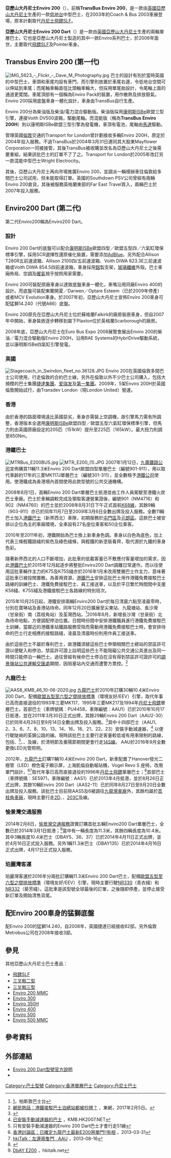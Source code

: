 {{Infobox Bus
| background = 
| name = Alexander Dennis Enviro200<br><small>''NewFlyer MiDi''</small><br/>亞歷山大丹尼士Enviro 200
| image = Stagecoach Wirral 36071 SN56AYF (8653035076).jpg
| caption = An Enviro200 Dart operated by [[捷達集團|Stagecoach Merseyside]]
| manufacturer = [[亞歷山大丹尼士|亞歷山大丹尼士]]
| production = 2003–2018
| manufactured_by = {{UK}}[[蘇格蘭|蘇格蘭]][[Falkirk|Falkirk]]<br>[[Scarborough,_North_Yorkshire|Scarborough]]<br><br/>NewFlyer MiDi :<br/>{{Flag|Canada}}[[Manitoba|Manitoba]][[溫尼伯|溫尼伯]]<br>{{USA}}[[明尼蘇達州|明尼蘇達州]][[St._Cloud,_Minnesota|St Cloud]]<br>{{USA}}[[明尼蘇達州|明尼蘇達州]][[Crookston,_Minnesota|Crookston]]
| predecessor = [[丹尼士飛鏢SLF|丹尼士飛鏢SLF]]<br>[[亞歷山大ALX車身系列|亞歷山大ALX200]]<br>[[Plaxton_Pointer|Plaxton Pointer]]
| successor = [[亞歷山大丹尼士Enviro_200_MMC|亞歷山大丹尼士Enviro 200 MMC]]
| capacity = Various, dependent on length and specification
| length = {{Convert|8.9|m|ft|abbr=on}} to<br>{{Convert|11.8|m|ft|abbr=on}}
| width = {{Convert|2440|mm|ft|abbr=on}}
| height = {{Convert|2860|mm|ft|abbr=on}}
| floortype = [[超低地台巴士|低地台]]
| doors = 1 or 2 doors
| weight = 13–14.4 tonnes (gross)
| chassis = Alexander Dennis Enviro200<br>[[猛獅|猛獅]]14.240
| engine = [[Cummins_B_Series_engine|Cummins ISBe]] <small>(Enviro200)</small><br>MAN D0836 LOH 52 <small>(MAN 14.240)</small>
| powerout = {{Convert|140|hp|kW|abbr=on}} to {{Convert|240|hp|kW|abbr=on}}
| transmission = [[Allison_Transmission|Allison]], [[Voith|Voith]], [[ZF_Friedrichshafen|ZF]]
}}

'''亞歷山大丹尼士Enviro 200'''（{{lang-en|'''Alexander Dennis Enviro 200'''}}），前稱'''TransBus Enviro 200'''，是一款由[[英國|英國]][[亞歷山大丹尼士|亞歷山大丹尼士]]生產的一款[[低地台巴士|低地台]]中型巴士，在2003年的Coach & Bus 2003車展登場，原本計劃取代[[丹尼士飛鏢|丹尼士飛鏢SLF]]。

'''亞歷山大丹尼士Enviro 200 Dart'''（{{lang-en|'''Alexander Dennis Enviro 200 Dart'''}}）是一款由[[英國|英國]][[亞歷山大丹尼士|亞歷山大丹尼士]]生產的兩軸單層巴士。它也是亞歷山大丹尼士製造的其中一款Enviro系列巴士，於2006年面世，主要取代[[丹尼士飛鏢|飛鏢SLF]]及Pointer車身。

==Transbus Enviro 200 (第一代)==
[[File:IMG_5623_-_Flickr_-_Dave_M_Photography.jpg|thumb]]
巴士的設計有別於當時英國的中型巴士，車頭和車尾均設有車門，而引擎則放置於車尾右邊，令低地台空間可以伸延到車尾；而尾軸車輪直徑比頭軸車輪大，但採用單尾胎設計，令尾軸上面的通道更寛闊。車尾頂部有一個稱為Enviro Pack的裝置，用作散熱及排放廢氣。Enviro 200採用底盤車身一體化設計，車身由TransBus自行生產。

Enviro 200分為柴油版及柴油/電力混合驅動版。柴油版採用[[康明斯|康明斯]]ISBe歐盟三型引擎，連接Voith DV500波箱，驅動尾軸。而混能版（稱為'''TransBus Enviro 200H'''）則以康明斯ISBe歐盟三型引擎為發電機，車頂有電池，尾軸由[[馬達|馬達]]驅動。

管理英國[[倫敦|倫敦]]交通的Transport for London曾計劃接收多輛Enviro 200H，原定於2004年投入服務。不過TransBus於2004年3月31日連同其大股東Mayflower Corporation一同被接管，其後TransBus被收購並改名為亞歷山大丹尼士之後需要重組，結果該批巴士的訂單不了了之。Transport for London於2005年改訂另一款混能中型巴士Wright Electrocity。

其後，亞歷山大丹尼士再向市場推廣Enviro 200，並調派一輛樣辦車往倫敦給多間巴士公司試用，但未能取得訂單。英國的Southdown PSV公司曾經有兩輛Enviro 200倉貨，其後被服務英格蘭東部的Far East Travel買入，兩輛巴士於2007年投入服務。

==Enviro200 Dart (第二代)==
{{巴士型號信息框
| background       = 
| name             = 亞歷山大丹尼士Enviro 200 Dart 
| imagesize        = 300px
| image            = AAU8 at Sheung Tsuen (20181121115252).jpg
| caption          = 九龍巴士的Enviro 200 巴士
| image_two        = 
| caption_two      = 
| image_three      = 
| caption_three    = 
| manufacturer     = [[亞歷山大丹尼士|亞歷山大丹尼士]]
| factory          = {{UK}}
| replaced         = 
| yearconstruction = 2006年
| successor        = 
| competitor       = 
| Operator         = 
| length           = 
| width            = 
| height           = 
| floortype        = 
| doors            = 
| weight           = 
| chassis          = 
| engine           = 康明斯ISBe
| gearbox          = Allison / Voith DIWA854.5
| horsepower       = 
}}
第二代Enviro200稱為Enviro200 Dart。

=== 設計 ===
Enviro 200 Dart的底盤可以配合[[康明斯|康明斯]]ISBe歐盟四型／歐盟五型四／六氣缸環保標準引擎，採用SCR選擇性還原催化裝置，需要添加[[AdBlue|AdBlue]]。另外配合Allison T280R五前速波箱、Allison 2100四/五前速波箱、Voith DIWA 823.3E三前速波箱或Voith DIWA 854.5四前速波箱，車身採用[[鋁|鋁]]製支架，[[玻璃纖維|玻璃纖維]]外殼。巴士車廂佈局、空調及[[暖氣|暖氣]]視乎按照用家需要。

Enviro 200可裝配原廠車身以達致底盤車身一體化，車嘴沿用同廠Enviro 400的設計。而底盤可裝配東蘭開夏／Darwen／Optare Esteem（已於2009年停產）或者MCV Evolution車身。於2007年初，亞歷山大丹尼士宣佈Enviro 200車身可配猛獅14.240（代號A66）底盤。

Enviro 200原先在亞歷山大丹尼士位於蘇格蘭Falkirk的廠房裝嵌車身，但自2007年中開始，車身裝嵌逐步轉移到屬下Plaxton位於英格蘭Scarborough的廠房。

2008年底，亞歷山大丹尼士在Euro Bus Expo 2008展覽會展出Enviro 200的柴油／電力混合驅動版Enviro 200H，沿用BAE Systems的HybriDrive驅動系統，並以康明斯ISBe四氣缸引擎發電。

=== 英國 ===
[[File:Stagecoach_in_Swindon_fleet_no.36128.JPG|thumb]]
Enviro 200在英國倫敦多間巴士公司使用，行走倫敦的合約巴士線，另外在倫敦以外不少巴士公司購入，包括大規模的巴士集團[[捷達集團|捷達集團]]、[[爱瑞发|爱瑞发]]及[[第一集團|第一集團]]。2009年，5架Enviro 200H於英國倫敦開始試行，由Transdev London（現London United）營運。

=== 香港 ===
由於香港的路面環境遠比英國惡劣，車身亦需裝上空調機，故引擎馬力需有所調整，香港版本全選用[[康明斯|康明斯]]ISBe歐盟四型／歐盟五型六氣缸環保標準引擎，但馬力則由英國原廠設定的205匹（151kW）提升至225匹（165kW）。最大扭力則調至850Nm。

=== 港鐵巴士 ===
[[File:MTRBus_E200BUS.jpg|thumb]]
[[File:MTR_E200_(1).JPG|thumb]]
2007年1月12日，[[九廣鐵路公司|九廣鐵路公司]]宣佈購買11輛11.3米Enviro 200 Dart歐盟四型單層巴士（編號901-911），用以取代車齡約17年的三菱MK117J單層巴士（編號301-311），並全數租予[[港鐵公司|港鐵公司]]使用。使港鐵成為香港境內首間使用此款型號的公共交通機構。

2008年8月1日，首輛Enviro 200 Dart單層巴士扺港並由工作人員駕駛至港鐵火炭巴士車廠。巴士於車輛調較完成及領取客運營業證後，編號901（NM4716）和902（NM4760）的巴士並於2008年8月31日下午正式首航[[港鐵巴士K68線|K68線]]，其餘9輛（903-911）亦已於同年11月7日至2009年3月6日全數出牌及投入服務。全數11輛巴士加入[[港鐵巴士|港鐵巴士]]（新界西北）車隊，初期服務於[[屯門區|屯門區]]及[[元朗區|元朗區]]。這款巴士被安排以企位為主的車廂環境，全車設有27名座位乘客和50企位乘客。

2010年至2011年初，港鐵開始為巴士換上新車身色調。車身以白色為底色，加上代表三條輕鐵路綫的紫色及綠色綫條，與輕鐵的新塗裝看齊，取代源於九鐵的車身色彩。

隨著新界西北的人口不斷增加，此批車的低載客量已不敷應付客量增加的需求，因此[[港鐵巴士|港鐵巴士]]於2015年12月起逐步將整批Enviro200 Dart調離日常運作。而以往使用這批車輛作主力的K75及K75S綫亦於2016年1月末改用雙層巴士作主力，意味著這批車已被投閒置散。為善用資源，[[港鐵巴士|港鐵巴士]]安排這批巴士用作港鐵免費接駁巴士路線的訓練巴士、港鐵免費接駁巴士、員工接送車，以及於平日繁忙時間間中支援K58綫、K75S綫及港鐵接駁巴士各路線的特別班次。

2015年10月25日起，港鐵安排兩輛Enviro200 Dart於每日清晨六點至凌晨零時，分別在寶琳站及香港站待命。同年12月20日擴展至尖東站、九龍塘站、長沙灣（甘泉街）南（荔枝角站）及荃灣西站。<ref>[https://www.facebook.com/plaxtonlbuspage/posts/898917890145913]，柏斯敦巴士台</ref>2016年6月，新增長沙灣（甘泉街）北為待命地點，方便調配停泊位置。日間時份間中安排港鐵職員進行港鐵免費接駁巴士訓練，當鄰近的港鐵車站鐵路服務受阻而需動用港鐵免費接駁巴士時，會安排待命的巴士行走相應的接駁路綫，凌晨及清晨時份則用作員工接送車。

由於這些巴士不屬於專利巴士，故港鐵須替這些巴士申領相關巴士總站的禁區許可證以便駛入和停泊，禁區許可證上註明這些巴士不能阻礙公共交通公具進出及同一時間只能停泊一輛巴士。過往曾經有候命巴士停泊在沒有得到禁區許可證許可的[[調景嶺站公共運輸交匯處|調景嶺站公共運輸交匯處]]期間，因阻塞站內交通而遭警方票控。<ref>[http://hk.on.cc/hk/bkn/cnt/news/20170205/bkn-20170205043027927-0205_00822_001.html 網民熱話：港鐵接駁巴士泊總站都被抄牌？] {{Wayback|url=http://hk.on.cc/hk/bkn/cnt/news/20170205/bkn-20170205043027927-0205_00822_001.html |date=20170705185520 }}，東網，2017年2月5日。</ref>

=== 九龍巴士 ===
[[File:AAS8_KMB_46_10-06-2020.jpg|thumb]]
[[九龍巴士|九龍巴士]]於2010年訂購30輛10.4米Enviro 200 Dart，配備[[歐洲汽車尾氣排放標準|歐盟五型至六型之間排放標準]]（環境友好/EEV）引擎，取代年事已高而直接退役的1993年三菱MK117、1995年三菱MK217及1994年[[丹尼士飛鏢|丹尼士飛鏢]]單層巴士。首部巴士（車牌號碼︰PU4458，車隊編號︰AAU1）已於2010年10月17日抵港，並在2011年3月30日正式出牌，其餘29輛Enviro 200 Dart（AAU2-30）已於同年4月28日至9月14日全數出牌及投入服務。<ref>{{Cite web |url=http://www.orientalmodelbuses.co.uk/news_1006.htm |title=存档副本 |accessdate=2010-07-07 |deadurl=yes |archiveurl=https://web.archive.org/web/20140426215456/http://www.orientalmodelbuses.co.uk/news_1006.htm |archivedate=2014-04-26 }}</ref>其中十四部巴士（AAU1、2、3、6、7、8、10、13、14、16、18、21、22、23）安裝手動減速器，<ref>[http://kmb.hk2007.net/y01.html 已安裝手動減速器的巴士] {{Wayback|url=http://kmb.hk2007.net/y01.html |date=20140426234815 }}，KMB.HK2007.NET</ref>
以便行駛陡峭的荃錦公路的{{KMB|51}}線。現時該批巴士主要行走客量較低或有用車限制的路線，包括{{KMB|8A}}、{{KMB|51}}<ref>只有安裝手動減速器的Enviro 200 Dart巴士才會行走51線</ref>、{{KMB|53}}、{{KMB|54}}及{{KMB|211}}線，於清明節及重陽節期間更會行走[[九龍巴士14S線|14S線]]。 AAU於2016年9月全數更換LED光管照明。

2012年，[[九龍巴士|九龍巴士]]訂購11輛10.4米Enviro 200 Dart，新車配置了Hanover發光二極管（LED）橙色電子顯示屏，上海凱倫自動報站機，Vogel Revo S 座椅，改用單門設計，<ref>[http://www.discuss.com.hk/viewthread.php?tid=21698868 香港討論區：已確定九龍巴士最新E200用單門!!有相] {{Wayback|url=http://www.discuss.com.hk/viewthread.php?tid=21698868 |date=20190515180407 }}，2013-03-31</ref><ref>[http://www.hkitalk.net/HKiTalk2/thread-795708-1-1.html hkiTalk：左邊兩隻門 . AAU] {{Wayback|url=http://www.hkitalk.net/HKiTalk2/thread-795708-1-1.html |date=20190517145221 }}，2013-08-16</ref>取代年事已高而直接退役的1996年[[丹尼士飛鏢|丹尼士飛鏢]]單層巴士；<ref>{{Cite web |url=https://www.facebook.com/photo.php?fbid=524379014266471&set=pb.459548207416219.-2207520000.1370249978.&type=3&src=https%3A%2F%2Ffbcdn-sphotos-e-a.akamaihd.net%2Fhphotos-ak-prn2%2F969278_524379014266471_84768400_n.jpg&size=800%2C602 |title=柏斯敦巴士台關於單門Enviro200的資料 |accessdate=2014-04-26 |archive-date=2019-02-22 |archive-url=https://web.archive.org/web/20190222043748/https://www.facebook.com/photo.php?fbid=524379014266471&set=pb.459548207416219.-2207520000.1370249978.&type=3&src=https%3A%2F%2Ffbcdn-sphotos-e-a.akamaihd.net%2Fhphotos-ak-prn2%2F969278_524379014266471_84768400_n.jpg&size=800%2C602 |dead-url=no }}</ref>首部巴士（車牌號碼︰SE5971，車隊編號︰AAS1）已於2013年4月抵港，並於8月26日正式出牌，其餘10輛Enviro 200 Dart（AAS2-11）已於同年8月27日至9月20日全數出牌及投入服務。該批巴士目前除AAS5及6被調往[[九巴九龍灣車廠|九龍灣車廠]]外，其餘均屬於[[九巴荔枝角車廠|荔枝角車廠]]，現時主要行走[[九龍巴士2D線|2D]]、{{KMB|46}}、[[九龍巴士203C線|203C]]及{{KMB|208}}線。

=== 愉景灣交通服務 ===
2014年2月8日，[[愉景灣巴士|愉景灣交通服務]]證實訂購首批五輛Enviro200 Dart單層巴士，全數已於2014年3月1日抵港；<ref>[http://www.hkitalk.net/HKiTalk2/thread-826807-1-1.html DbAY E200] {{Wayback|url=http://www.hkitalk.net/HKiTalk2/thread-826807-1-1.html |date=20201205020902 }}，hkitalk.net</ref>當中有一輛長度為11.3米，其餘四輛長度為10.4米。其中3輛長度10.4米巴士（DBAY5、36、37）已於2014年4月11日正式出牌，並於4月16日正式投入服務。另外1輛11.3米巴士（DBAY135）已於2014年4月16日正式出牌，4月17日正式投入服務。

=== 珀麗灣客運 ===
珀麗灣客運於2016年分兩批訂購輛11.3米Enviro 200 Dart巴士，配備[[歐洲汽車尾氣排放標準|歐盟五型至六型之間排放標準]]（環境友好/EEV）引擎，現時主要行駛[[珀麗灣居民巴士NR330線|NR330]]（青衣綫）和[[珀麗灣居民巴士NR332線|NR332]]（葵芳綫）。這批車是該型號全球最後的訂單，之後隨即停產，並停止接受新訂單及開始清售貨尾。

== 配Enviro 200車身的猛獅底盤 ==
配Enviro 200的猛獅14.240，自2008年，英國捷達已經接收82部。另外倫敦Metrobus公司在2008年接收3部。

== 參見 ==
其他亞歷山大丹尼士巴士產品：
* [[丹尼士飛鏢巴士|飛鏢SLF]]
* [[丹尼士三叉戟二型|三叉戟二型]]
* [[丹尼士三叉戟三型|三叉戟三型]]
* [[亞歷山大丹尼士Enviro_200_MMC|Enviro 200 MMC]]
* [[亞歷山大丹尼士Enviro_300|Enviro 300]]
* [[亞歷山大丹尼士Enviro_350H|Enviro 350H]]
* [[亞歷山大丹尼士Enviro_400|Enviro 400]]
* [[亞歷山大丹尼士Enviro_500|Enviro 500]]
* [[亞歷山大丹尼士Enviro_500_MMC|Enviro 500 MMC]]

== 參考資料 ==
{{Reflist}}

== 外部連結 ==
{{Commons category|Alexander Dennis Enviro200 Dart}}
* [https://web.archive.org/web/20110616210315/http://www.alexander-dennis.com/product-details.php?s=82&subs=42&tableID=219&itemID=1 Enviro 200 Dart型號官方說明]{{En}}
*{{Wikia|hkbus|香港巴士大典|Enviro200 Dart}}

{{Dennis buses}}

[[Category:巴士型號|Category:巴士型號]]
[[Category:香港單層巴士|Category:香港單層巴士]]
[[Category:丹尼士巴士|Category:丹尼士巴士]]